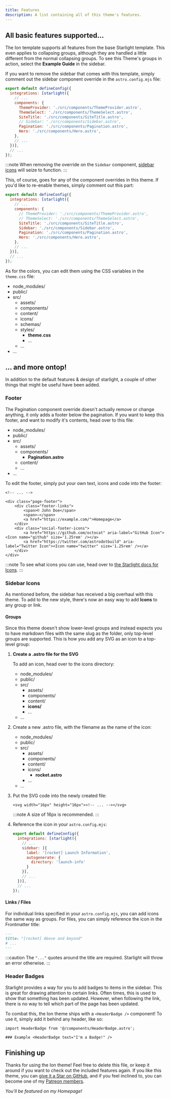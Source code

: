 ```yaml
---
title: Features
description: A list containing all of this theme's features.
---
```


## All basic features supported...

The Ion template supports all features from the base Starlight template. This even applies to collapsing groups, 
although they are handled a little different from the normal collapsing groups. To see this Theme's groups in action, 
select the **Example Guide** in the sidebar.

If you want to remove the sidebar that comes with this template, simply comment out the sidebar component override
in the `astro.config.mjs` file:

```js {8} title="astro.config.mjs"
export default defineConfig({
  integrations: [starlight({
    // ...
    components: {
      ThemeProvider: './src/components/ThemeProvider.astro',
      ThemeSelect: './src/components/ThemeSelect.astro',
      SiteTitle: './src/components/SiteTitle.astro',
      // Sidebar: './src/components/Sidebar.astro',
      Pagination: './src/components/Pagination.astro',
      Hero: './src/components/Hero.astro',
    },
    // ...
  })],
  // ...
});
```

:::note
When removing the override on the `Sidebar` component, [sidebar icons](#sidebar-icons) will seize to function.
:::

This, of course, goes for any of the component overrides in this theme. If you'd like to re-enable themes, simply
comment out this part:

```js {5-6} title="astro.config.mjs"
export default defineConfig({
  integrations: [starlight({
    // ...
    components: {
      // ThemeProvider: './src/components/ThemeProvider.astro',
      // ThemeSelect: './src/components/ThemeSelect.astro',
      SiteTitle: './src/components/SiteTitle.astro',
      Sidebar: './src/components/Sidebar.astro',
      Pagination: './src/components/Pagination.astro',
      Hero: './src/components/Hero.astro',
    },
    // ...
  })],
  // ...
});
```

As for the colors, you can edit them using the CSS variables in the `theme.css` file:

<FileTree>

- node_modules/
- public/
- src/
  - assets/
  - components/
  - content/
  - icons/
  - schemas/
  - styles/
    - **theme.css**
    - ...
  - ...
- ...

</FileTree>

## ... and more ontop!

In addition to the default features & design of starlight, a couple of other things that might be useful have been added.

### Footer

The Pagination component override doesn't actually remove or change anything, it only adds a footer below the pagination.
If you want to keep this footer, and want to modify it's contents, head over to this file:


<FileTree>

- node_modules/
- public/
- src/
  - assets/
  - components/
    - **Pagination.astro**
  - content/
  - ...
- ...

</FileTree>

To edit the footer, simply put your own text, icons and code into the footer:

```astro {5,7,10} title="Pagination.astro"
<!-- ... -->

<div class="page-footer">
	<div class="footer-links">
		<span>©️ John Doe</span>
		<span>—</span>
		<a href="https://example.com/">Homepage</a>
	</div>
	<div class="social-footer-icons">
		<a href="https://github.com/octocat" aria-label="GitHub Icon"><Icon name="github" size='1.25rem' /></a>
		<a href="https://twitter.com/astrodotbuild" aria-label="Twitter Icon"><Icon name="twitter" size='1.25rem' /></a>
	</div>
</div>
```

:::note
  To see what icons you can use, head over to [the Starlight docs for Icons](https://starlight.astro.build/guides/components/#icon).
:::

### Sidebar Icons

As mentioned before, the sidebar has received a big overhaul with this theme. To add to the new style, there's now
an easy way to add **Icons** to any group or link.

#### Groups
Since this theme doesn't show lower-level groups and instead expects you to have markdown files with the same slug as the folder,
only top-level groups are supported. This is how you add any SVG as an icon to a top-level group:


<Steps>

1. **Create a .astro file for the SVG**

   To add an icon, head over to the icons directory:

   <FileTree>

   - node_modules/
   - public/
   - src/
     - assets/
     - components/
     - content/
     - **icons/**
     - ...
   - ...

   </FileTree>

2. Create a new .astro file, with the filename as the name of the icon:

   <FileTree>

   - node_modules/
   - public/
   - src/
     - assets/
     - components/
     - content/
     - icons/
       - **rocket.astro**
     - ...
   - ...

   </FileTree>

3. Put the SVG code into the newly created file:
  
   ```astro
   <svg width="16px" height="16px"><!-- ... --></svg>
   ```

   :::note
     A size of 16px is recommended.
   :::

4. Reference the icon in your `astro.config.mjs`:

   ```js "[rocket]" title="astro.config.mjs"
   export default defineConfig({
     integrations: [starlight({
       // ...
       sidebar: [{
         label: '[rocket] Launch Information',
         autogenerate: {
           directory: 'launch-info'
         }
       }],
       // ...
     })],
     // ...
   });
   ```

</Steps>

#### Links / Files

For individual links specified in your `astro.config.mjs`, you can add icons the same way as groups. For files,
you can simply reference the icon in the Frontmatter title:

```md title="example.md" "[rocket]"
---
title: "[rocket] Above and beyond"
# ...
---
```

:::caution
  The `"..."` quotes around the title are required. Starlight will throw an error otherwise.
:::


### Header Badges <HeaderBadge text="I'm a Badge!" variant="default" />

Starlight provides a way for you to add badges to items in the sidebar. This is great for drawing attention to certain
links. Often times, this is used to show that something has been updated. However, when following the link, there is no way
to tell which part of the page has been updated. 

To combat this, the Ion theme ships with a `<HeaderBadge />` component! To use it, simply add it behind any header, like so:

```mdx "<HeaderBadge />" title="example.mdx"
import HeaderBadge from '@/components/HeaderBadge.astro';

### Example <HeaderBadge text="I'm a Badge!" />
```

## Finishing up

Thanks for using the Ion theme! Feel free to delete this file, or keep it around if you want to check out the 
included features again. If you like this theme, you can
[give it a Star on GitHub](https://github.com/louisescher/ion-starlight-theme), and if you feel inclined to,
you can become one of my [Patreon members](https://patreon.com/louis_escher).

_You'll be featured on my Homepage!_
